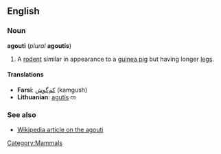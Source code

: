 ==English==
===Noun===
'''agouti''' (''plural'' '''agoutis''')

#A [[rodent]] similar in appearance to a [[guinea pig]] but having longer [[leg]]s.

====Translations====
*'''Farsi''': [[كم‌گوش]] (kamgush)
*'''Lithuanian''': [[agutis]] ''m''


===See also===
*[[w:Agouti|Wikipedia article on the agouti]]

[[Category:Mammals]]